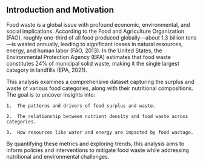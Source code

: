 ## Introduction and Motivation

Food waste is a global issue with profound economic, environmental, and social implications. According to the Food and Agriculture Organization (FAO), roughly one-third of all food produced globally—about 1.3 billion tons—is wasted annually, leading to significant losses in natural resources, energy, and human labor (FAO, 2013). In the United States, the Environmental Protection Agency (EPA) estimates that food waste constitutes 24% of municipal solid waste, making it the single largest category in landfills (EPA, 2021).

This analysis examines a comprehensive dataset capturing the surplus and waste of various food categories, along with their nutritional compositions. The goal is to uncover insights into:

	1.	The patterns and drivers of food surplus and waste.

	2.	The relationship between nutrient density and food waste across categories.

	3.	How resources like water and energy are impacted by food wastage.

By quantifying these metrics and exploring trends, this analysis aims to inform policies and interventions to mitigate food waste while addressing nutritional and environmental challenges.
